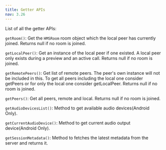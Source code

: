 ```yaml
---
title: Getter APIs
nav: 3.26
---
```


List of all the getter APIs:

`getRoom()`: Get the `HMSRoom` room object which the local peer has currently joined. Returns null if no room is joined.

`getLocalPeer()`: Get an instance of the local peer if one existed. A local peer only exists during a preview and an active call. Returns null if no room is joined.

`getRemotePeers()`: Get list of remote peers. The peer's own instance will not be included in this. To get all peers including the local one consider getPeers or for only the local one consider getLocalPeer. Returns null if no room is joined.

`getPeers()`: Get all peers, remote and local. Returns null if no room is joined.

`getAudioDevicesList()`: Method to get available audio devices(Android Only).

`getCurrentAudioDevice()`: Method to get current audio output device(Android Only).

`getSessionMetadata()`: Method to fetches the latest metadata from the server and returns it.